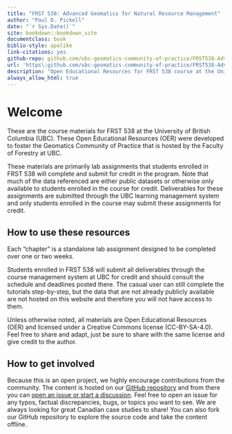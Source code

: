 ```yaml
--- 
title: "FRST 538: Advanced Geomatics for Natural Resource Management"
author: "Paul D. Pickell"
date: "`r Sys.Date()`"
site: bookdown::bookdown_site
documentclass: book
biblio-style: apalike
link-citations: yes
github-repo: github.com/ubc-geomatics-community-of-practice/FRST538-Advanced-Geomatics-for-Natural-Resource-Management/book
url: 'https\:github.com/ubc-geomatics-community-of-practice/FRST538-Advanced-Geomatics-for-Natural-Resource-Management/book/'
description: "Open Educational Resources for FRST 538 course at the University of British Columbia"
always_allow_html: true
---
```


# Welcome {-}

These are the course materials for FRST 538 at the University of British Columbia (UBC). These Open Educational Resources (OER) were developed to foster the Geomatics Community of Practice that is hosted by the Faculty of Forestry at UBC. 

These materials are primarily lab assignments that students enrolled in FRST 538 will complete and submit for credit in the program. Note that much of the data referenced are either public datasets or otherwise only available to students enrolled in the course for credit. Deliverables for these assignments are submitted through the UBC learning management system and only students enrolled in the course may submit these assignments for credit.

## How to use these resources {.unnumbered}

Each "chapter" is a standalone lab assignment designed to be completed over one or two weeks.

Students enrolled in FRST 538 will submit all deliverables through the course management system at UBC for credit and should consult the schedule and deadlines posted there. The casual user can still complete the tutorials step-by-step, but the data that are not already publicly available are not hosted on this website and therefore you will not have access to them. 

Unless otherwise noted, all materials are Open Educational Resources (OER) and licensed under a Creative Commons license (CC-BY-SA-4.0). Feel free to share and adapt, just be sure to share with the same license and give credit to the author.

## How to get involved {.unnumbered}

Because this is an open project, we highly encourage contributions from the community. The content is hosted on our [GitHub repository](https://github.com/ubc-geomatics-community-of-practice/FRST538-Advanced-Geomatics-for-Natural-Resource-Management) and from there you can [open an issue or start a discussion](https://github.com/ubc-geomatics-community-of-practice/FRST538-Advanced-Geomatics-for-Natural-Resource-Management/issues/new). Feel free to open an issue for any typos, factual discrepancies, bugs, or topics you want to see. We are always looking for great Canadian case studies to share! You can also fork our GitHub repository to explore the source code and take the content offline.
